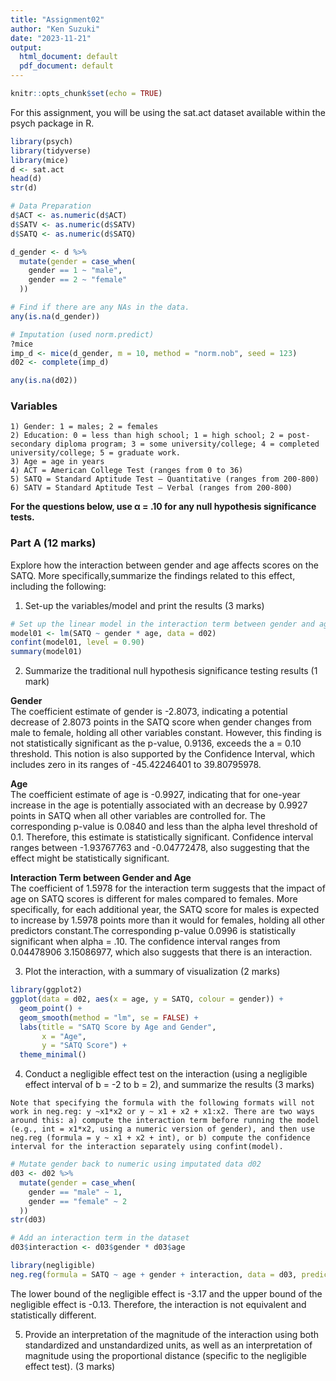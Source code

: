 ```yaml
---
title: "Assignment02"
author: "Ken Suzuki"
date: "2023-11-21"
output:
  html_document: default
  pdf_document: default
---
```


```r
knitr::opts_chunk$set(echo = TRUE)
```

For this assignment, you will be using the sat.act dataset available within the psych package in R.
```r
library(psych)
library(tidyverse)
library(mice)
d <- sat.act 
head(d)
str(d)

# Data Preparation
d$ACT <- as.numeric(d$ACT)
d$SATV <- as.numeric(d$SATV)
d$SATQ <- as.numeric(d$SATQ)

d_gender <- d %>%
  mutate(gender = case_when(
    gender == 1 ~ "male",
    gender == 2 ~ "female"
  ))

# Find if there are any NAs in the data.
any(is.na(d_gender))

# Imputation (used norm.predict)
?mice
imp_d <- mice(d_gender, m = 10, method = "norm.nob", seed = 123)
d02 <- complete(imp_d)

any(is.na(d02))
```

### Variables
```
1) Gender: 1 = males; 2 = females
2) Education: 0 = less than high school; 1 = high school; 2 = post-secondary diploma program; 3 = some university/college; 4 = completed university/college; 5 = graduate work.
3) Age = age in years
4) ACT = American College Test (ranges from 0 to 36)
5) SATQ = Standard Aptitude Test – Quantitative (ranges from 200-800)
6) SATV = Standard Aptitude Test – Verbal (ranges from 200-800)
```
**For the questions below, use α = .10 for any null hypothesis significance tests.**

### Part A (12 marks)
Explore how the interaction between gender and age affects scores on the SATQ. More specifically,summarize the findings related to this effect, including the following:

1) Set-up the variables/model and print the results (3 marks)
```r
# Set up the linear model in the interaction term between gender and age
model01 <- lm(SATQ ~ gender * age, data = d02)
confint(model01, level = 0.90)
summary(model01)
```
2) Summarize the traditional null hypothesis significance testing results (1 mark)

**Gender**  
The coefficient estimate of gender is -2.8073, indicating a potential decrease of 2.8073 points in the SATQ score when gender changes from male to female, holding all other variables constant. However, this finding is not statistically significant as the p-value, 0.9136, exceeds the a = 0.10 threshold. This notion is also supported by the Confidence Interval, which includes zero in its ranges of -45.42246401 to 39.80795978. 

**Age**  
The coefficient estimate of age is -0.9927, indicating that for one-year increase in the age is potentially associated with an decrease by 0.9927 points in SATQ when all other variables are controlled for. The corresponding p-value is 0.0840 and less than the alpha level threshold of 0.1. Therefore, this estimate is statistically significant. Confidence interval ranges between -1.93767763 and -0.04772478, also suggesting that the effect might be statistically significant.

**Interaction Term between Gender and Age**  
The coefficient of 1.5978 for the interaction term suggests that the impact of age on SATQ scores is different for males compared to females. More specifically, for each additional year, the SATQ score for males is expected to increase by 1.5978 points more than it would for females, holding all other predictors constant.The corresponding p-value 0.0996 is statistically significant when alpha = .10. The confidence interval ranges from 0.04478906   3.15086977, which also suggests that there is an interaction.

3) Plot the interaction, with a summary of visualization (2 marks)
```r
library(ggplot2)
ggplot(data = d02, aes(x = age, y = SATQ, colour = gender)) +
  geom_point() +
  geom_smooth(method = "lm", se = FALSE) +
  labs(title = "SATQ Score by Age and Gender",
       x = "Age",
       y = "SATQ Score") +
  theme_minimal()
```

4) Conduct a negligible effect test on the interaction (using a negligible effect interval of b = -2 to b = 2), and summarize the results (3 marks)
```
Note that specifying the formula with the following formats will not work in neg.reg: y ~x1*x2 or y ~ x1 + x2 + x1:x2. There are two ways around this: a) compute the interaction term before running the model (e.g., int = x1*x2, using a numeric version of gender), and then use neg.reg (formula = y ~ x1 + x2 + int), or b) compute the confidence interval for the interaction separately using confint(model).
```
```r
# Mutate gender back to numeric using imputated data d02
d03 <- d02 %>%
  mutate(gender = case_when(
    gender == "male" ~ 1,
    gender == "female" ~ 2
  ))
str(d03)

# Add an interaction term in the dataset
d03$interaction <- d03$gender * d03$age

library(negligible)
neg.reg(formula = SATQ ~ age + gender + interaction, data = d03, predictor = interaction, eil = -2, eiu = 2)

```

The lower bound of the negligible effect is -3.17 and the upper bound of the negligible effect is -0.13. Therefore, the interaction is not equivalent and statistically different.


5) Provide an interpretation of the magnitude of the interaction using both standardized and
unstandardized units, as well as an interpretation of magnitude using the proportional
distance (specific to the negligible effect test). (3 marks)